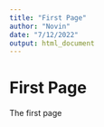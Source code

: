 ---
title: "First Page"
author: "Novin"
date: "7/12/2022"
output: html_document
---

# First Page
The first page